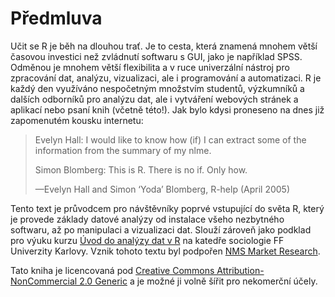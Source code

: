 # Předmluva {.unnumbered}

Učit se R je běh na dlouhou trať. Je to cesta, která znamená mnohem větší časovou investici než zvládnutí softwaru s GUI, jako je například SPSS. Odměnou je mnohem větší flexibilita a v ruce univerzální nástroj pro zpracování dat, analýzu, vizualizaci, ale i programování a automatizaci. R je každý den využíváno nespočetným množstvím studentů, výzkumníků a dalších odborníků pro analýzu dat, ale i vytváření webových stránek a aplikací nebo psaní knih (včetně této!). Jak bylo kdysi proneseno na dnes již zapomenutém kousku internetu:

> Evelyn Hall: I would like to know how (if) I can extract some of the information from the summary of my nlme.
>
> Simon Blomberg: This is R. There is no if. Only how.
>
> ---Evelyn Hall and Simon 'Yoda' Blomberg, R-help (April 2005)

Tento text je průvodcem pro návštěvníky poprvé vstupující do světa R, který je provede základy datové analýzy od instalace všeho nezbytného softwaru, až po manipulaci a vizualizaci dat. Slouží zároveň jako podklad pro výuku kurzu [Úvod do analýzy dat v R](https://sociology-fa-cu.github.io/uvod-do-r/) na katedře sociologie FF Univerzity Karlovy. Vznik tohoto textu byl podpořen [NMS Market Research](https://nms.global/cz/).

Tato kniha je licencovaná pod [Creative Commons Attribution-NonCommercial 2.0 Generic](https://creativecommons.org/licenses/by-nc/2.0/) a je možné ji volně šířit pro nekomerční účely.
